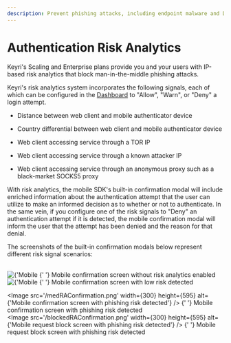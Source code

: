 ```yaml
---
description: Prevent phishing attacks, including endpoint malware and DNS spoofing, with location intelligence, known attacker databases, and anonymous proxy detection.
---
```



# Authentication Risk Analytics

Keyri's Scaling and Enterprise plans provide you and your users with IP-based risk analytics that block man-in-the-middle phishing attacks.

Keyri's risk analytics system incorporates the following signals, each of which can be configured in the [Dashboard](https://app.keyri.com) to "Allow", "Warn", or "Deny" a login attempt.

- Distance between web client and mobile authenticator device

- Country differential between web client and mobile authenticator device

- Web client accessing service through a TOR IP

- Web client accessing service through a known attacker IP

- Web client accessing service through an anonymous proxy such as a black-market SOCKS5 proxy

With risk analytics, the mobile SDK's built-in confirmation modal will include enriched information about the authentication attempt that the user can utilize to make an informed decision as to whether or not to authenticate. In the same vein, if you configure one of the risk signals to "Deny" an authentication attempt if it is detected, the mobile confirmation modal will inform the user that the attempt has been denied and the reason for that denial.

The screenshots of the built-in confirmation modals below represent different risk signal scenarios:

<br />
<Image
  src='/noRAConfirmation.png'
  width={300}
  height={595}
  alt={'Mobile confirmation screen without risk analytics enabled'}
/>
<Callout type='info' emoji='ℹ️'>
  {' '}
  Mobile confirmation screen without risk analytics enabled
</Callout>
<br />
<Image
  src='/lowRAConfirmation.png'
  width={300}
  height={595}
  alt={'Mobile confirmation screen with low risk detected'}
/>
<Callout type='info' emoji='ℹ️'>
  {' '}
  Mobile confirmation screen with low risk detected
</Callout>
<br />

<Image
  src='/medRAConfirmation.png'
  width={300}
  height={595}
  alt={'Mobile confirmation screen with phishing risk detected'}
/>
<Callout type='info' emoji='ℹ️'>
  {' '}
  Mobile confirmation screen with phishing risk detected
</Callout>
<br />
<Image
  src='/blockedRAConfirmation.png'
  width={300}
  height={595}
  alt={'Mobile request block screen with phishing risk detected'}
/>
<Callout type='info' emoji='ℹ️'>
  {' '}
  Mobile request block screen with phishing risk detected
</Callout>
